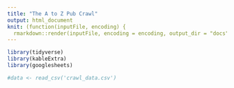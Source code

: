 ```yaml
---
title: "The A to Z Pub Crawl"
output: html_document
knit: (function(inputFile, encoding) {
  rmarkdown::render(inputFile, encoding = encoding, output_dir = "docs", output_file ="index.html") })
---
```


```r
library(tidyverse)
library(kableExtra)
library(googlesheets)
```

```r

#data <- read_csv('crawl_data.csv')



```
